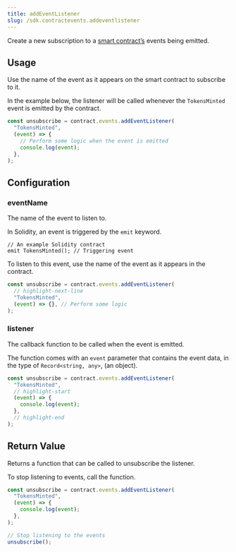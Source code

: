 ```yaml
---
title: addEventListener
slug: /sdk.contractevents.addeventlistener
---
```


Create a new subscription to a [smart contract&rsquo;s](https://docs.soliditylang.org/en/v0.8.19/structure-of-a-contract.html#events) events being emitted.

## Usage

Use the name of the event as it appears on the smart contract to subscribe to it.

In the example below, the listener will be called whenever the `TokensMinted` event is emitted by the contract.

```javascript
const unsubscribe = contract.events.addEventListener(
  "TokensMinted",
  (event) => {
    // Perform some logic when the event is emitted
    console.log(event);
  },
);
```

## Configuration

### eventName

The name of the event to listen to.

In Solidity, an event is triggered by the `emit` keyword.

```solidity title="Example.sol"
// An example Solidity contract
emit TokensMinted(); // Triggering event
```

To listen to this event, use the name of the event as it appears in the contract.

```javascript
const unsubscribe = contract.events.addEventListener(
  // highlight-next-line
  "TokensMinted",
  (event) => {}, // Perform some logic
);
```

### listener

The callback function to be called when the event is emitted.

The function comes with an `event` parameter that contains the event data, in the type of `Record<string, any>`, (an object).

```javascript
const unsubscribe = contract.events.addEventListener(
  "TokensMinted",
  // highlight-start
  (event) => {
    console.log(event);
  },
  // highlight-end
);
```

## Return Value

Returns a function that can be called to unsubscribe the listener.

To stop listening to events, call the function.

```javascript
const unsubscribe = contract.events.addEventListener(
  "TokensMinted",
  (event) => {
    console.log(event);
  },
);

// Stop listening to the events
unsubscribe();
```
